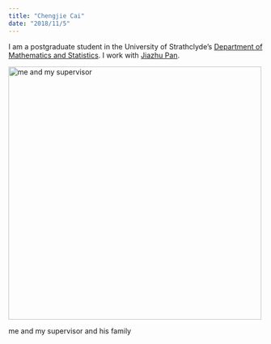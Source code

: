 ```yaml
---
title: "Chengjie Cai"
date: "2018/11/5"
---
```


I am a postgraduate student in the University of Strathclyde's
[Department of Mathematics and Statistics](https://www.strath.ac.uk/science/mathematicsstatistics/).
I work with [Jiazhu Pan](https://www.strath.ac.uk/staff/panjiazhudr/).

<img src="image/0W6A9121.jpg" alt="me and my supervisor" height="500" width="500"/>

me and my supervisor and his family